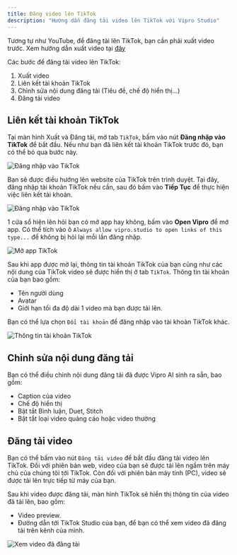 ```yaml
---
title: Đăng video lên TikTok
description: "Hướng dẫn đăng tải video lên TikTok với Vipro Studio"
---
```


Tương tự như YouTube, để đăng tải lên TikTok, bạn cần phải xuất video trước. Xem hướng dẫn xuất video tại [đây](/usage/publish-video/export-video)

Các bước để đăng tải video lên TikTok:

1. Xuất video
2. Liên kết tài khoản TikTok
3. Chỉnh sửa nội dung đăng tải (Tiêu đề, chế độ hiển thị...)
4. Đăng tải video

## Liên kết tài khoản TikTok

Tại màn hình Xuất và Đăng tải, mở tab `TikTok`, bấm vào nút **Đăng nhập vào TikTok** để bắt đầu. Nếu như bạn đã liên kết tài khoản TikTok trước đó, bạn có thể bỏ qua bước này.

<img
  src='/images/usage/publish-video/tiktok-login.jpg'
  alt='Đăng nhập vào TikTok'
  className='rounded-lg'
/>

Bạn sẽ được điều hướng lên website của TikTok trên trình duyệt. Tại đây, đăng nhập tài khoản TikTok nếu cần, sau đó bấm vào **Tiếp Tục** để thực hiện việc liên kết tài khoản.

<img
  src='/images/usage/publish-video/tiktok-login-success.jpg'
  alt='Đăng nhập vào TikTok'
  className='rounded-lg'
/>

1 cửa sổ hiện lên hỏi bạn có mở app hay không, bấm vào **Open Vipro** để mở app. Có thể tích vào ô `Always allow vipro.studio to open links of this type...` để không bị hỏi lại mỗi lần đăng nhập.

<img
  src='/images/usage/publish-video/tiktok-login-open-app.jpg'
  alt='Mở app TikTok'
  className='rounded-lg'
/>

Sau khi app được mở lại, thông tin tài khoản TikTok của bạn cũng như các nội dung của TikTok video sẽ được hiển thị ở tab `TikTok`. Thông tin tài khoản của bạn bao gồm:

- Tên người dùng
- Avatar
- Giới hạn tối đa độ dài 1 video mà bạn được tải lên.

Bạn có thể lựa chọn `Đổi tài khoản` để đăng nhập vào tài khoản TikTok khác.

<img
  src='/images/usage/publish-video/tiktok-account-info.jpg'
  alt='Thông tin tài khoản TikTok'
  className='rounded-lg'
/>

## Chỉnh sửa nội dung đăng tải

Bạn có thể điều chỉnh nội dung đăng tải đã được Vipro AI sinh ra sẵn, bao gồm:

- Caption của video
- Chế độ hiển thị
- Bật tắt Bình luận, Duet, Stitch
- Bật tắt loại video quảng cáo hoặc video thường

## Đăng tải video

Bạn có thể bấm vào nút `Đăng tải video` để bắt đầu đăng tải video lên TikTok. Đối với phiên bản web, video của bạn sẽ được tải lên ngầm trên máy chủ của chúng tôi tới TikTok. Còn đối với phiên bản máy tính (PC), video sẽ được tải lên trực tiếp từ máy của bạn.

Sau khi video được đăng tải, màn hình TikTok sẽ hiển thị thông tin của video đã tải lên, bao gồm:

- Video preview.
- Đường dẫn tới TikTok Studio của bạn, để bạn có thể xem video đã đăng tải trên kênh của mình.

<img
  src='/images/usage/publish-video/tiktok-publish-video-success.jpg'
  alt='Xem video đã đăng tải'
  className='rounded-lg'
/>
